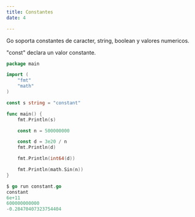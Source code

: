 ```yaml
---
title: Constantes
date: 4

---
```


Go soporta constantes de caracter, string, boolean y valores numericos.

"const" declara un valor constante.


```go
package main

import (
    "fmt"
    "math"
)

const s string = "constant"

func main() {
    fmt.Println(s)

    const n = 500000000

    const d = 3e20 / n
    fmt.Println(d)

    fmt.Println(int64(d))

    fmt.Println(math.Sin(n))
}
```

```go
$ go run constant.go 
constant
6e+11
600000000000
-0.28470407323754404
```

